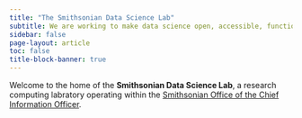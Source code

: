 ```yaml
---
title: "The Smithsonian Data Science Lab"
subtitle: We are working to make data science open, accessible, functional, and valuable to the Smithsonian research community
sidebar: false
page-layout: article
toc: false
title-block-banner: true
---
```

Welcome to the home of the **Smithsonian Data Science Lab**, a research computing labratory operating within the [Smithsonian Office of the Chief Information Officer](https://www.si.edu/ocio). 

